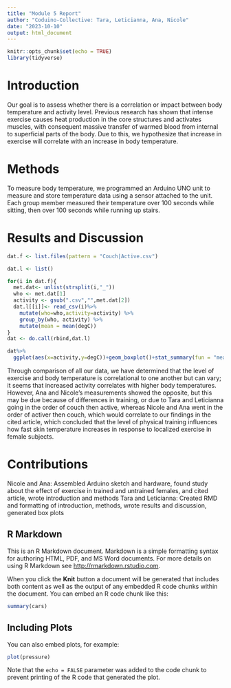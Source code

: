 ```yaml
---
title: "Module 5 Report"
author: "Coduino-Collective: Tara, Leticianna, Ana, Nicole"
date: "2023-10-10"
output: html_document
---
```


```r
knitr::opts_chunk$set(echo = TRUE)
library(tidyverse)
```

# Introduction 

Our goal is to assess whether there is a correlation or impact between body temperature and activity level. Previous research has shown that intense exercise causes heat production in the core structures and activates muscles, with consequent massive transfer of warmed blood from internal to superficial parts of the body. Due to this, we hypothesize that increase in exercise will correlate with an increase in body temperature.

# Methods 

To measure body temperature, we programmed an Arduino UNO unit to measure and store temperature data using a sensor attached to the unit. Each group member measured their temperature over 100 seconds while sitting, then over 100 seconds while running up stairs. 

# Results and Discussion 

```r
dat.f <- list.files(pattern = "Couch|Active.csv")

dat.l <- list() 

for(i in dat.f){
  met.dat<- unlist(strsplit(i,"_")) 
  who <- met.dat[1] 
  activity <- gsub(".csv","",met.dat[2]) 
  dat.l[[i]]<- read_csv(i)%>%
    mutate(who=who,activity=activity) %>%
    group_by(who, activity) %>% 
    mutate(mean = mean(degC))
}
dat <- do.call(rbind,dat.l) 

dat%>%
  ggplot(aes(x=activity,y=degC))+geom_boxplot()+stat_summary(fun = "mean", geom = "point", shape = 20, size = 4, fill = "white")+facet_grid(.~who) 
```

Through comparison of all our data, we have determined that the level of exercise and body temperature is correlational to one another but can vary; it seems that increased activity correlates with higher body temperatures. However, Ana and Nicole's measurements showed the opposite, but this may be due because of differences in training, or due to Tara and Leticianna going in the order of couch then active, whereas Nicole and Ana went in the order of activer then couch, which would correlate to our findings in the cited article, which concluded that the level of physical training influences how fast skin temperature increases in response to localized exercise in female subjects.

# Contributions 
Nicole and Ana: Assembled Arduino sketch and hardware, found study about the effect of exercise in trained and untrained females, and cited article, wrote introduction and methods
Tara and Leticianna: Created RMD and formatting of introduction, methods, wrote results and discussion, generated box plots 

## R Markdown


This is an R Markdown document. Markdown is a simple formatting syntax for authoring HTML, PDF, and MS Word documents. For more details on using R Markdown see <http://rmarkdown.rstudio.com>.

When you click the **Knit** button a document will be generated that includes both content as well as the output of any embedded R code chunks within the document. You can embed an R code chunk like this:

```r
summary(cars)
```

## Including Plots

You can also embed plots, for example:

```r
plot(pressure)
```

Note that the `echo = FALSE` parameter was added to the code chunk to prevent printing of the R code that generated the plot.
